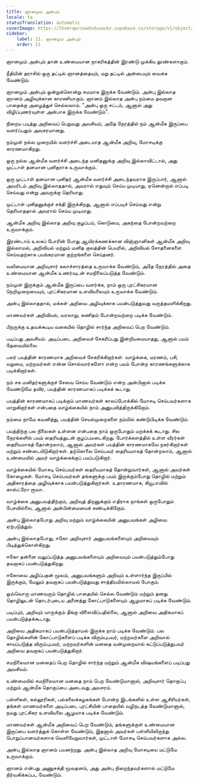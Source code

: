 ```yaml
---
title: ஞானமும் அன்பும்
locale: ta
statusTranslation: automatic
coverImage: https://lhvmrqwrcowdvduuaukz.supabase.co/storage/v1/object/public/strapi-uploads/small_cover-educacion-fundamental.webp-2d51a7828a2b1309555be27f7e2a61a0.webp
sidebar:
    label: 11. ஞானமும் அன்பும்
    order: 11
---
```

ஞானமும் அன்பும் தான் உண்மையான நாகரிகத்தின் இரண்டு முக்கிய தூண்களாகும்.

நீதியின் தராசில் ஒரு தட்டில் ஞானத்தையும், மறு தட்டில் அன்பையும் வைக்க வேண்டும்.

ஞானமும் அன்பும் ஒன்றுக்கொன்று சமமாக இருக்க வேண்டும். அன்பு இல்லாத ஞானம் அழிவுக்கான காரணியாகும். ஞானம் இல்லாத அன்பு நம்மை தவறான பாதைக்கு அழைத்துச் செல்லலாம். "அன்பு ஒரு சட்டம், ஆனால் அது விழிப்புணர்வுள்ள அன்பாக இருக்க வேண்டும்".

நிறைய படித்து அறிவைப் பெறுவது அவசியம், அதே நேரத்தில் நம் ஆன்மீக இருப்பை வளர்ப்பதும் அவசரமானது.

நம்முள் நல்ல முறையில் வளர்ச்சி அடையாத ஆன்மீக அறிவு, மோசடிக்கு காரணமாகிறது.

ஒரு நல்ல ஆன்மீக வளர்ச்சி அடைந்த மனிதனுக்கு அறிவு இல்லாவிட்டால், அது முட்டாள் தனமான புனிதராக உருவாக்கும்.

ஒரு முட்டாள் தனமான புனிதர் ஆன்மீக வளர்ச்சி அடைந்தவராக இருப்பார், ஆனால் அவரிடம் அறிவு இல்லாததால், அவரால் எதுவும் செய்ய முடியாது, ஏனென்றால் எப்படி செய்வது என்று அவருக்கு தெரியாது.

முட்டாள் புனிதனுக்குச் சக்தி இருக்கிறது, ஆனால் எப்படிச் செய்வது என்று தெரியாததால் அவரால் செய்ய முடியாது.

ஆன்மீக அறிவு இல்லாத அறிவு குழப்பம், கொடுமை, அகந்தை போன்றவற்றை உருவாக்கும்.

இரண்டாம் உலகப் போரின் போது ஆயிரக்கணக்கான விஞ்ஞானிகள் ஆன்மீக அறிவு இல்லாமல், அறிவியல் மற்றும் மனித குலத்தின் பெயரில், அறிவியல் சோதனைகளை செய்வதற்காக பயங்கரமான குற்றங்களை செய்தனர்.

வலிமையான அறிவுசார் கலாச்சாரத்தை உருவாக்க வேண்டும், அதே நேரத்தில் அதை உண்மையான ஆன்மீக உணர்வுடன் சமநிலைப்படுத்த வேண்டும்.

நம்முள் இருக்கும் ஆன்மீக இருப்பை வளர்க்க, நாம் ஒரு புரட்சிகரமான நெறிமுறையையும், புரட்சிகரமான உளவியலையும் உருவாக்க வேண்டும்.

அன்பு இல்லாததால், மக்கள் அறிவை அழிவுக்காக பயன்படுத்துவது வருத்தமளிக்கிறது.

மாணவர்கள் அறிவியல், வரலாறு, கணிதம் போன்றவற்றை படிக்க வேண்டும்.

பிறருக்கு உதவக்கூடிய வகையில் தொழில் சார்ந்த அறிவைப் பெற வேண்டும்.

படிப்பது அவசியம். அடிப்படை அறிவைச் சேகரிப்பது இன்றியமையாதது, ஆனால் பயம் தேவையில்லை.

பலர் பயத்தின் காரணமாக அறிவைச் சேகரிக்கிறார்கள். வாழ்க்கை, மரணம், பசி, வறுமை, மற்றவர்கள் என்ன சொல்வார்களோ என்ற பயம் போன்ற காரணங்களுக்காக படிக்கிறார்கள்.

நம் சக மனிதர்களுக்குச் சேவை செய்ய வேண்டும் என்ற அன்பினால் படிக்க வேண்டுமே தவிர, பயத்தின் காரணமாகப் படிக்கக் கூடாது.

பயத்தின் காரணமாகப் படிக்கும் மாணவர்கள் காலப்போக்கில் மோசடி செய்பவர்களாக மாறுகிறார்கள் என்பதை வாழ்க்கையில் நாம் அனுபவித்திருக்கிறோம்.

நம்மை நாமே கவனித்து, பயத்தின் செயல்முறைகளை நம்மில் கண்டுபிடிக்க வேண்டும்.

பயத்திற்கு பல நிலைகள் உள்ளன என்பதை நாம் ஒருபோதும் மறக்கக் கூடாது. சில நேரங்களில் பயம் தைரியத்துடன் குழப்பமடைகிறது. போர்க்களத்தில் உள்ள வீரர்கள் தைரியமாகத் தோன்றலாம், ஆனால் அவர்கள் பயத்தின் காரணமாகவே நகர்கிறார்கள் மற்றும் சண்டையிடுகிறார்கள். தற்கொலை செய்பவர் தைரியமாகத் தோன்றலாம், ஆனால் உண்மையில் அவர் வாழ்க்கைக்குப் பயப்படுகிறார்.

வாழ்க்கையில் மோசடி செய்பவர்கள் தைரியமாகத் தோன்றுவார்கள், ஆனால் அவர்கள் கோழைகள். மோசடி செய்பவர்கள் தங்களுக்கு பயம் இருக்கும்போது தொழில் மற்றும் அதிகாரத்தை அழிவுக்காக பயன்படுத்துகிறார்கள். உதாரணமாக, கியூபாவில் காஸ்ட்ரோ ரூவா.

வாழ்க்கை அனுபவத்திற்கும், அறிவுத் திறனுக்கும் எதிராக நாங்கள் ஒருபோதும் பேசவில்லை, ஆனால் அன்பின்மையைக் கண்டிக்கிறோம்.

அன்பு இல்லாதபோது அறிவு மற்றும் வாழ்க்கையின் அனுபவங்கள் அழிவை ஏற்படுத்தும்.

அன்பு இல்லாதபோது, ஈகோ அறிவுசார் அனுபவங்களையும் அறிவையும் பிடித்துக்கொள்கிறது.

ஈகோ தன்னை வலுப்படுத்த அனுபவங்களையும் அறிவையும் பயன்படுத்தும்போது தவறாகப் பயன்படுத்துகிறது.

ஈகோவை அழிப்பதன் மூலம், அனுபவங்களும் அறிவும் உள்ளார்ந்த இருப்பில் இருக்கும், மேலும் தவறாகப் பயன்படுத்துவது சாத்தியமில்லாமல் போகும்.

ஒவ்வொரு மாணவரும் தொழில் பாதையில் செல்ல வேண்டும் மற்றும் தனது தொழிலுடன் தொடர்புடைய அனைத்து கோட்பாடுகளையும் ஆழமாகப் படிக்க வேண்டும்.

படிப்பும், அறிவும் யாருக்கும் தீங்கு விளைவிப்பதில்லை, ஆனால் அறிவை அதிகமாகப் பயன்படுத்தக்கூடாது.

அறிவை அதிகமாகப் பயன்படுத்தாமல் இருக்க நாம் படிக்க வேண்டும். பல தொழில்களின் கோட்பாடுகளைப் படிக்க விரும்புபவர், மற்றவர்களை அறிவால் காயப்படுத்த விரும்புபவர், மற்றவர்களின் மனதை வன்முறையால் கட்டுப்படுத்துபவர் அறிவை தவறாகப் பயன்படுத்துகிறார்.

சமநிலையான மனதைப் பெற தொழில் சார்ந்த மற்றும் ஆன்மீக விஷயங்களைப் படிப்பது அவசியம்.

உண்மையில் சமநிலையான மனதை நாம் பெற வேண்டுமானால், அறிவுசார் தொகுப்பு மற்றும் ஆன்மீக தொகுப்பை அடைவது அவசரம்.

பள்ளிகள், கல்லூரிகள், பல்கலைக்கழகங்கள் போன்ற இடங்களில் உள்ள ஆசிரியர்கள், தங்கள் மாணவர்களை அடிப்படை புரட்சியின் பாதையில் வழிநடத்த வேண்டுமானால், நமது புரட்சிகர உளவியலை ஆழமாக படிக்க வேண்டும்.

மாணவர்கள் ஆன்மீக அறிவைப் பெற வேண்டும், தங்களுக்குள் உண்மையான இருப்பை வளர்த்துக் கொள்ள வேண்டும், இதனால் அவர்கள் பள்ளியிலிருந்து பொறுப்பானவர்களாக வெளியேறுவார்கள், முட்டாள் மோசடி செய்பவர்களாக அல்ல.

அன்பு இல்லாத ஞானம் பயனற்றது. அன்பு இல்லாத அறிவு மோசடியை மட்டுமே உருவாக்கும்.

ஞானம் என்பது அணுசக்தி மூலதனம், அது அன்பு நிறைந்தவர்களால் மட்டுமே நிர்வகிக்கப்பட வேண்டும்.

